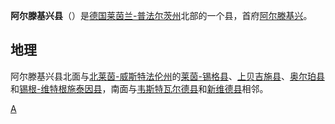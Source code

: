 {{德国县级行政单位
| 县徽图 = Image:DEU Landkreis Altenkirchen COA.svg
| 在德国内的位置图 = Image:Lage des Landkreises Altenkirchen (Westerwald) in Deutschland.png
| 所属联邦州 = 莱茵兰-普法尔茨州
| 所属行政区 = 
| 首府 = 阿尔滕基兴
| 面积 = 642
| 人口 = 128,805
| 统计时间 = 2019年12月31日
| 人口密度 = 200
| 汽车牌号 = AK
| 下设城镇 = 5个市、114个镇
| 政府地址 = Parkstraße 1<br />57610 Altenkirchen
| 政府网站 = www.kreis-altenkirchen.de
| 在州内的位置图 = Image:Rhineland p ak.png
|}}

'''阿尔滕基兴县'''（{{lang-de|Landkreis Altenkirchen}}）是[[德国|德国]][[莱茵兰-普法尔茨州|莱茵兰-普法尔茨州]]北部的一个县，首府[[阿尔滕基兴|阿尔滕基兴]]。

== 地理 ==
阿尔滕基兴县北面与[[北莱茵-威斯特法伦州|北莱茵-威斯特法伦州]]的[[莱茵-锡格县|莱茵-锡格县]]、[[上贝吉施县|上贝吉施县]]、[[奥尔珀县|奥尔珀县]]和[[锡根-维特根施泰因县|锡根-维特根施泰因县]]，南面与[[韦斯特瓦尔德县|韦斯特瓦尔德县]]和[[新维德县|新维德县]]相邻。

{{莱茵兰-普法尔茨州行政区划}}
{{Authority control}}

[[Category:莱茵兰-普法尔茨州的县|A]]